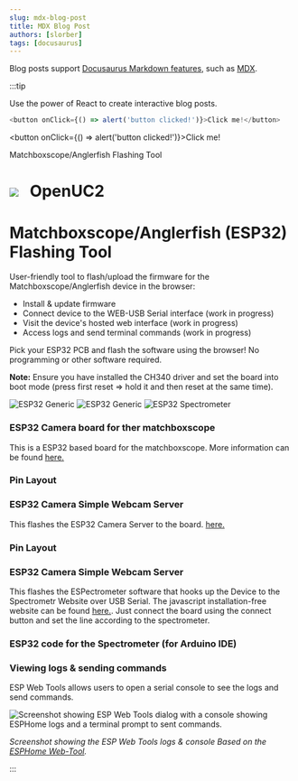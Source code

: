 ```yaml
---
slug: mdx-blog-post
title: MDX Blog Post
authors: [slorber]
tags: [docusaurus]
---
```


Blog posts support [Docusaurus Markdown features](https://docusaurus.io/docs/markdown-features), such as [MDX](https://mdxjs.com/).

:::tip

Use the power of React to create interactive blog posts.

```js
<button onClick={() => alert('button clicked!')}>Click me!</button>
```

<button onClick={() => alert('button clicked!')}>Click me!</button>



<script
      type="module"
      src="https://unpkg.com/esp-web-tools@9.0.3/dist/web/install-button.js?module"
></script>



 Matchboxscope/Anglerfish Flashing Tool     

![](https://raw.githubusercontent.com/openUC2/openUC2.github.io/master/static/img/Artboard4%404x.png)   OpenUC2
===============================================================================================================

Matchboxscope/Anglerfish (ESP32) Flashing Tool
==============================================



User-friendly tool to flash/upload the firmware for the Matchboxscope/Anglerfish device in the browser:

*   Install & update firmware
*   Connect device to the WEB-USB Serial interface (work in progress)
*   Visit the device's hosted web interface (work in progress)
*   Access logs and send terminal commands (work in progress)

Pick your ESP32 PCB and flash the software using the browser! No programming or other software required.

**Note:** Ensure you have installed the CH340 driver and set the board into boot mode (press first reset => hold it and then reset at the same time). 

  ![ESP32 Generic](render1.png) ![ESP32 Generic](https://raw.githubusercontent.com/easytarget/esp32-cam-webserver/master/Docs/logo.svg)  ![ESP32 Spectrometer](https://upload.wikimedia.org/wikipedia/commons/2/25/Spectrum-sRGB.svg)

### ESP32 Camera board for ther matchboxscope

This is a ESP32 based board for the matchboxscope. More information can be found [here.](https://github.com/Matchboxscope/Matchboxscope/blob/master/Matchboxscope.md)

### Pin Layout

### ESP32 Camera Simple Webcam Server

This flashes the ESP32 Camera Server to the board. [here.](https://github.com/easytarget/esp32-cam-webserver)

### Pin Layout

### ESP32 Camera Simple Webcam Server

This flashes the ESPectrometer software that hooks up the Device to the Spectrometr Website over USB Serial. The javascript installation-free website can be found [here.](https://matchboxscope.github.io/spectrometer/espectrometer.html). Just connect the board using the connect button and set the line according to the spectrometer.

### ESP32 code for the Spectrometer (for Arduino IDE)

### Viewing logs & sending commands

ESP Web Tools allows users to open a serial console to see the logs and send commands.

![Screenshot showing ESP Web Tools dialog with a console showing ESPHome logs and a terminal prompt to sent commands.](logs.png)

_Screenshot showing the ESP Web Tools logs & console_ _Based on the [ESPHome Web-Tool](https://github.com/esphome/esp-web-tools)._

:::
